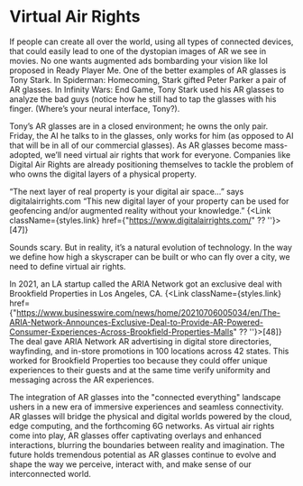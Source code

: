 
# Virtual Air Rights

If people can create all over the world, using all types of connected devices, that could easily lead to one of the dystopian images of AR we see in movies. No one wants augmented ads bombarding your vision like IoI proposed in Ready Player Me. One of the better examples of AR glasses is Tony Stark. In Spiderman: Homecoming, Stark gifted Peter Parker a pair of AR glasses. In Infinity Wars: End Game, Tony Stark used his AR glasses to analyze the bad guys (notice how he still had to tap the glasses with his finger. (Where’s your neural interface, Tony?). 

Tony’s AR glasses are in a closed environment; he owns the only pair. Friday, the AI he talks to in the glasses, only works for him (as opposed to AI that will be in all of our commercial glasses). As AR glasses become mass-adopted, we’ll need virtual air rights that work for everyone. Companies like Digital Air Rights are already positioning themselves to tackle the problem of who owns the digital layers of a physical property. 

“The next layer of real property is your digital air space…” says digitalairrights.com “This new digital layer of your property can be used for geofencing and/or augmented reality without your knowledge.” {<Link className={styles.link} href={"https://www.digitalairrights.com/" ?? ''}>[47]</Link>}

Sounds scary. But in reality, it’s a natural evolution of technology. In the way we define how high a skyscraper can be built or who can fly over a city, we need to define virtual air rights. 

In 2021, an LA startup called the ARIA Network got an exclusive deal with Brookfield Properties in Los Angeles, CA. {<Link className={styles.link} href={"https://www.businesswire.com/news/home/20210706005034/en/The-ARIA-Network-Announces-Exclusive-Deal-to-Provide-AR-Powered-Consumer-Experiences-Across-Brookfield-Properties-Malls" ?? ''}>[48]</Link>} The deal gave ARIA Network AR advertising in digital store directories, wayfinding, and in-store promotions in 100 locations across 42 states. This worked for Brookfield Properties too because they could offer unique experiences to their guests and at the same time verify uniformity and messaging across the AR experiences. 

The integration of AR glasses into the "connected everything" landscape ushers in a new era of immersive experiences and seamless connectivity. AR glasses will bridge the physical and digital worlds powered by the cloud, edge computing, and the forthcoming 6G networks. As virtual air rights come into play, AR glasses offer captivating overlays and enhanced interactions, blurring the boundaries between reality and imagination. The future holds tremendous potential as AR glasses continue to evolve and shape the way we perceive, interact with, and make sense of our interconnected world.
